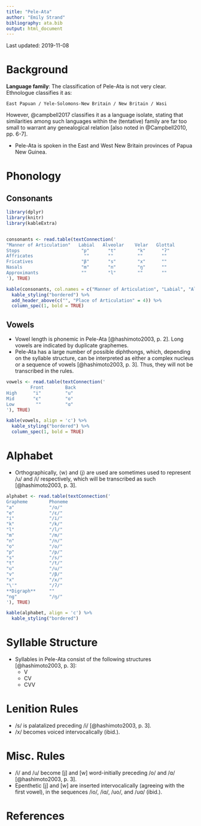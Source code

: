 ```yaml
---
title: "Pele-Ata"
author: "Emily Strand"
bibliography: ata.bib
output: html_document
---
```


Last updated: 2019-11-08

# Background

**Language family**: The classification of Pele-Ata is not very clear. Ethnologue classifies it as:

    East Papuan / Yele-Solomons-New Britain / New Britain / Wasi

However, @campbell2017 classifies it as a language isolate, stating that similarities among such languages within the (tentative) family are far too small to warrant any genealogical relation [also noted in @Campbell2010, pp. 6-7].

* Pele-Ata is spoken in the East and West New Britain provinces of Papua New Guinea.

# Phonology

## Consonants

```r

library(dplyr)
library(knitr)
library(kableExtra)


consonants <- read.table(textConnection('
"Manner of Articulation"   Labial   Alveolar    Velar   Glottal
Stops                       "p"       "t"        "k"      "ʔ"
Affricates                   ""       ""         ""       ""
Fricatives                  "β"       "s"        "x"      ""
Nasals                      "m"       "n"        "ŋ"      ""
Approximants                ""        "l"        ""       ""
'), TRUE)

kable(consonants, col.names = c("Manner of Articulation", "Labial", "Alveolar", "Velar", "Glottal"), align = 'c') %>%
  kable_styling("bordered") %>%
  add_header_above(c("", "Place of Articulation" = 4)) %>%
  column_spec(1, bold = TRUE)
```

## Vowels

* Vowel length is phonemic in Pele-Ata [@hashimoto2003, p. 2]. Long vowels are indicated by duplicate graphemes.
* Pele-Ata has a large number of possible diphthongs, which, depending on the syllable structure, can be interpreted as either a complex nucleus or a sequence of vowels [@hashimoto2003, p. 3]. Thus, they will not be transcribed in the rules.

```r

vowels <- read.table(textConnection('
         Front        Back
High      "i"         "u"
Mid       "ɛ"         "o"
Low        ""         "ɑ"
'), TRUE)

kable(vowels, align = 'c') %>%
  kable_styling("bordered") %>%
  column_spec(1, bold = TRUE)
```   

# Alphabet

* Orthographically, ⟨w⟩ and ⟨j⟩ are used are sometimes used to represent /u/ and /i/ respectively, which will be transcribed as such [@hashimoto2003, p. 3].

```r

alphabet <- read.table(textConnection('
Grapheme        Phoneme  
"a"             "/ɑ/"
"e"             "/ɛ/"
"i"             "/i/"
"k"             "/k/"
"l"             "/l/"
"m"             "/m/"
"n"             "/n/"
"o"             "/o/"
"p"             "/p/"
"s"             "/s/"
"t"             "/t/"
"u"             "/u/"
"v"             "/β/"
"x"             "/x/"
"\'"            "/ʔ/"
**Digraph**     ""
"ng"            "/ŋ/"
'), TRUE)

kable(alphabet, align = 'c') %>%
  kable_styling("bordered")
```

# Syllable Structure

* Syllables in Pele-Ata consist of the following structures [@hashimoto2003, p. 3]:
    - V
    - CV
    - CVV

# Lenition Rules  

* /s/ is palatalized preceding /i/ [@hashimoto2003, p. 3].
* /x/ becomes voiced intervocalically (ibid.).

# Misc. Rules

* /i/ and /u/ become [j] and [w] word-initially preceding /o/ and /ɑ/ [@hashimoto2003, p. 3].
* Epenthetic [j] and [w] are inserted intervocalically (agreeing with the first vowel), in the sequences /io/, /iɑ/, /uo/, and /uɑ/ (ibid.).

# References

